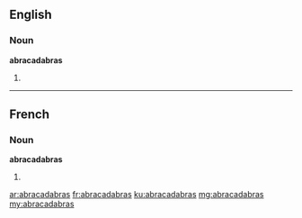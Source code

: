 ==English==

===Noun===
'''abracadabras'''

# {{plural of|abracadabra}}

----

==French==

===Noun===
'''abracadabras''' {{m}}

# {{plural of|abracadabra|lang=fr}}

[[ar:abracadabras]]
[[fr:abracadabras]]
[[ku:abracadabras]]
[[mg:abracadabras]]
[[my:abracadabras]]